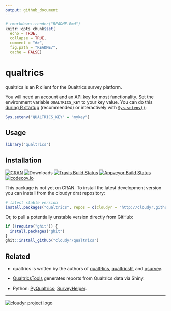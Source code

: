 ```yaml
---
output: github_document
---
```


```r
# rmarkdown::render("README.Rmd")
knitr::opts_chunk$set(
  echo = TRUE,
  collapse = TRUE,
  comment = "#>",
  fig.path = "README/",
  cache = FALSE)
```

# qualtrics

qualtrics is an R client for the Qualtrics survey platform. 

You will need an account and an [API
key](https://www.qualtrics.com/support/integrations/api-integration/api-integration)
for most functionality. Set the environment variable `QUALTRICS_KEY` to your
key value. You can do this [during R
startup](https://www.rdocumentation.org/packages/base/versions/3.3.1/topics/Startup)
(recommended) or interactively with
[`Sys.setenv()`](https://www.rdocumentation.org/packages/base/versions/3.3.1/topics/Sys.setenv):

```r
Sys.setenv("QUALTRICS_KEY" = "mykey")
```


## Usage

```r
library("qualtrics")
```


## Installation

[![CRAN](https://www.r-pkg.org/badges/version/qualtrics)](https://cran.r-project.org/package=qualtrics)
![Downloads](https://cranlogs.r-pkg.org/badges/qualtrics)
[![Travis Build Status](https://travis-ci.org/cloudyr/qualtrics.svg?branch=master)](https://travis-ci.org/cloudyr/qualtrics)
[![Appveyor Build Status](https://ci.appveyor.com/api/projects/status/x3hbvp55a52h7a7k?svg=true)](https://ci.appveyor.com/project/cloudyr/qualtrics)
[![codecov.io](https://codecov.io/github/cloudyr/qualtrics/coverage.svg?branch=master)](https://codecov.io/github/cloudyr/qualtrics?branch=master)

This package is not yet on CRAN. To install the latest development version you can install from the cloudyr drat repository:

```r
# latest stable version
install.packages("qualtrics", repos = c(cloudyr = "http://cloudyr.github.io/drat", getOption("repos")))
```

Or, to pull a potentially unstable version directly from GitHub:

```r
if (!require("ghit")) {
  install.packages("ghit")
}
ghit::install_github("cloudyr/qualtrics")
```


## Related

* qualtrics is written by the authors of
  [qualtRics](https://github.com/JasperHG90/qualtRics),
  [qualtricsR](https://github.com/saberry/qualtricsR), and
  [qsurvey](https://jdunham.io/qsurvey/).

* [QualtricsTools](https://github.com/ctesta01/QualtricsTools) generates reports
  from Qualtrics data via Shiny.

* Python: [PyQualtrics](https://github.com/Baguage/pyqualtrics);
  [SurveyHelper](https://github.com/cwade/surveyhelper).


---
[![cloudyr project logo](https://i.imgur.com/JHS98Y7.png)](https://github.com/cloudyr)
